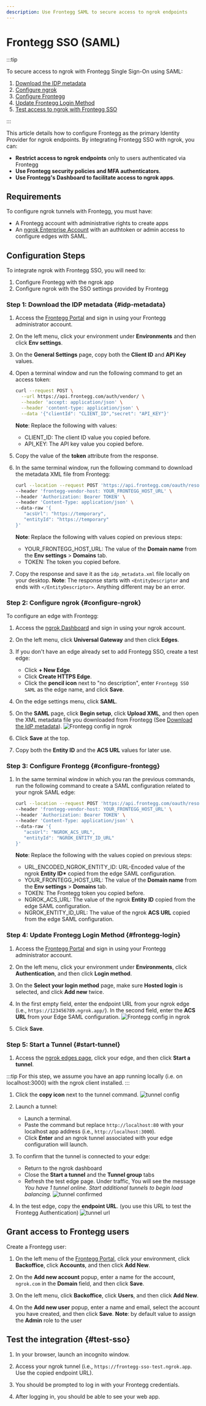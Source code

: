 ```yaml
---
description: Use Frontegg SAML to secure access to ngrok endpoints
---
```



<Disclaimer />

# Frontegg SSO (SAML)

:::tip

To secure access to ngrok with Frontegg Single Sign-On using SAML:

1. [Download the IDP metadata](#idp-metadata)
1. [Configure ngrok](#configure-ngrok)
1. [Configure Frontegg](#configure-frontegg)
1. [Update Frontegg Login Method](#frontegg-login)
1. [Test access to ngrok with Frontegg SSO](#test-sso)

:::

This article details how to configure Frontegg as the primary Identity Provider for ngrok endpoints.
By integrating Frontegg SSO with ngrok, you can:

- **Restrict access to ngrok endpoints** only to users authenticated via Frontegg
- **Use Frontegg security policies and MFA authenticators**.
- **Use Frontegg's Dashboard to facilitate access to ngrok apps**.

## Requirements

To configure ngrok tunnels with Frontegg, you must have:

- A Frontegg account with administrative rights to create apps
- An [ngrok Enterprise Account](https://ngrok.com/pricing) with an authtoken or admin access to configure edges with SAML.

## Configuration Steps

To integrate ngrok with Frontegg SSO, you will need to:

1. Configure Frontegg with the ngrok app
1. Configure ngrok with the SSO settings provided by Frontegg

### **Step 1**: Download the IDP metadata {#idp-metadata}

1. Access the [Frontegg Portal](https://portal.Frontegg.com/) and sign in using your Frontegg administrator account.

1. On the left menu, click your environment under **Environments** and then click **Env settings**.

1. On the **General Settings** page, copy both the **Client ID** and **API Key** values.

1. Open a terminal window and run the following command to get an access token:

   ```bash
   curl --request POST \
     --url https://api.frontegg.com/auth/vendor/ \
     --header 'accept: application/json' \
     --header 'content-type: application/json' \
     --data '{"clientId": "CLIENT_ID","secret": "API_KEY"}'
   ```

   **Note**: Replace the following with values:
   - CLIENT_ID: The client ID value you copied before.
   - API_KEY: The API key value you copied before.

1. Copy the value of the **token** attribute from the response.

1. In the same terminal window, run the following command to download the metadata XML file from Frontegg:

   ```bash
   curl --location --request POST 'https://api.frontegg.com/oauth/resources/configurations/saml/v1/https%3A%2F%2Ftemporary' \
   --header 'frontegg-vendor-host: YOUR_FRONTEGG_HOST_URL' \
   --header 'Authorization: Bearer TOKEN' \
   --header 'Content-Type: application/json' \
   --data-raw '{
      "acsUrl": "https://temporary",
      "entityId": "https://temporary"
   }'
   ```

   **Note**: Replace the following with values copied on previous steps:
   - YOUR_FRONTEGG_HOST_URL: The value of the **Domain name** from the **Env settings** > **Domains** tab.
   - TOKEN: The token you copied before.

1. Copy the response and save it as the `idp_metadata.xml` file locally on your desktop.
   **Note**: The response starts with `<EntityDescriptor` and ends with `</EntityDescriptor>`. Anything different may be an error.

### **Step 2**: Configure ngrok {#configure-ngrok}

To configure an edge with Frontegg:

1. Access the [ngrok Dashboard](https://dashboard.ngrok.com/) and sign in using your ngrok account.

1. On the left menu, click **Universal Gateway** and then click **Edges**.

1. If you don't have an edge already set to add Frontegg SSO, create a test edge:
   - Click **+ New Edge**.
   - Click **Create HTTPS Edge**.
   - Click the **pencil icon** next to "no description", enter `Frontegg SSO SAML` as the edge name, and click **Save**.

1. On the edge settings menu, click **SAML**.

1. On the **SAML** page, click **Begin setup**, click **Upload XML**, and then open the XML metadata file you downloaded from Frontegg (See [Download the IdP metadata](#idp-metadata)).
   ![Frontegg config in ngrok](../img/frontegg-5.png)

1. Click **Save** at the top.

1. Copy both the **Entity ID** and the **ACS URL** values for later use.

### **Step 3**: Configure Frontegg {#configure-frontegg}

1. In the same terminal window in which you ran the previous commands, run the following command to create a SAML configuration related to your ngrok SAML edge:

   ```bash
   curl --location --request POST 'https://api.frontegg.com/oauth/resources/configurations/saml/v1/URL-ENCODED-NGROK-ENTITY-ID' \
   --header 'frontegg-vendor-host: YOUR_FRONTEGG_HOST_URL' \
   --header 'Authorization: Bearer TOKEN' \
   --header 'Content-Type: application/json' \
   --data-raw '{
      "acsUrl": "NGROK_ACS_URL",
      "entityId": "NGROK_ENTITY_ID_URL"
   }'
   ```

   **Note**: Replace the following with the values copied on previous steps:
   - URL_ENCODED_NGROK_ENTITY_ID: URL-Encoded value of the ngrok **Entity ID\*** copied from the edge SAML configuration.
   - YOUR_FRONTEGG_HOST_URL: The value of the **Domain name** from the **Env settings** > **Domains** tab.
   - TOKEN: The Frontegg token you copied before.
   - NGROK_ACS_URL: The value of the ngrok **Entity ID** copied from the edge SAML configuration.
   - NGROK_ENTITY_ID_URL: The value of the ngrok **ACS URL** copied from the edge SAML configuration.

### **Step 4**: Update Frontegg Login Method {#frontegg-login}

1. Access the [Frontegg Portal](https://portal.Frontegg.com/) and sign in using your Frontegg administrator account.

1. On the left menu, click your environment under **Environments**, click **Authentication**, and then click **Login method**.

1. On the **Select your login method** page, make sure **Hosted login** is selected, and click **Add new** twice.

1. In the first empty field, enter the endpoint URL from your ngrok edge (i.e., `https://123456789.ngrok.app/`). In the second field, enter the **ACS URL** from your Edge SAML configuration.
   ![Frontegg config in ngrok](../img/frontegg-6.png)

1. Click **Save**.

### **Step 5**: Start a Tunnel {#start-tunnel}

1. Access the [ngrok edges page](https://dashboard.ngrok.com/edges), click your edge, and then click **Start a tunnel**.

:::tip
For this step, we assume you have an app running locally (i.e. on localhost:3000) with the ngrok client installed.
:::

1. Click the **copy icon** next to the tunnel command.
   ![tunnel config](../img/frontegg-2.png)

1. Launch a tunnel:
   - Launch a terminal.
   - Paste the command but replace `http://localhost:80` with your localhost app address (i.e., `http://localhost:3000`).
   - Click **Enter** and an ngrok tunnel associated with your edge configuration will launch.

1. To confirm that the tunnel is connected to your edge:
   - Return to the ngrok dashboard
   - Close the **Start a tunnel** and the **Tunnel group** tabs
   - Refresh the test edge page. Under traffic, You will see the message _You have 1 tunnel online. Start additional tunnels to begin load balancing._
     ![tunnel confirmed](../img/frontegg-3.png)

1. In the test edge, copy the **endpoint URL**. (you use this URL to test the Frontegg Authentication)
   ![tunnel url](../img/frontegg-7.png)

## Grant access to Frontegg users

Create a Frontegg user:

1. On the left menu of the [Frontegg Portal](https://portal.frontegg.com/), click your environment, click **Backoffice**, click **Accounts**, and then click **Add New**.

1. On the **Add new account** popup, enter a name for the account, `ngrok.com` in the **Domain** field, and then click **Save**.

1. On the left menu, click **Backoffice**, click **Users**, and then click **Add New**.

1. On the **Add new user** popup, enter a name and email, select the account you have created, and then click **Save**.
   **Note**: by default value to assign the **Admin** role to the user

## Test the integration {#test-sso}

1. In your browser, launch an incognito window.

1. Access your ngrok tunnel (i.e., `https://frontegg-sso-test.ngrok.app`. Use the copied endpoint URL).

1. You should be prompted to log in with your Frontegg credentials.

1. After logging in, you should be able to see your web app.

